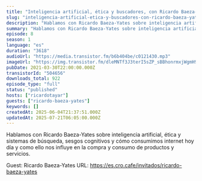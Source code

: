```yaml
---
title: "Inteligencia artificial, ética y buscadores, con Ricardo Baeza-Yates"
slug: "inteligencia-artificial-etica-y-buscadores-con-ricardo-baeza-yates"
description: "Hablamos con Ricardo Baeza-Yates sobre inteligencia artificial, ética y sistemas de búsqueda, sesgos cognitivos y cómo consumimos internet hoy día y como ello nos influye en la compra y consumo de productos y servicios.\n\nGuest: Ricardo Baeza-Yates\nURL: https://es.cro.cafe/invitados/ricardo-baeza-yates"
summary: "Hablamos con Ricardo Baeza-Yates sobre inteligencia artificial, ética y sistemas de búsqueda, sesgos cognitivos y cómo consumimos internet hoy día y como ello nos influye en la compra y consumo de productos y servicios."
episode: 8
season: 1
language: "es"
duration: "3618"
audioUrl: "https://media.transistor.fm/b6b404be/c0121430.mp3"
imageUrl: "https://img.transistor.fm/dleMNTf3J3terI5sZP_sBBhonrmxjWgmH9Z6z7wybX4/rs:fill:3000:3000:1/q:60/aHR0cHM6Ly9pbWct/dXBsb2FkLXByb2R1/Y3Rpb24udHJhbnNp/c3Rvci5mbS9jMWE0/NGRhYTVmMzdhMDdh/MDRiMGI1ZjVmY2U0/Mjg0Ny5qcGc.webp"
pubDate: 2021-03-30T22:00:00.000Z
transistorId: "504656"
downloads_total: 922
episode_type: "full"
status: "published"
hosts: ["ricardotayar"]
guests: ["ricardo-baeza-yates"]
keywords: []
createdAt: 2025-06-04T21:37:51.000Z
updatedAt: 2025-07-21T06:05:00.000Z
---
```


Hablamos con Ricardo Baeza-Yates sobre inteligencia artificial, ética y sistemas de búsqueda, sesgos cognitivos y cómo consumimos internet hoy día y como ello nos influye en la compra y consumo de productos y servicios.

Guest: Ricardo Baeza-Yates
URL: https://es.cro.cafe/invitados/ricardo-baeza-yates
